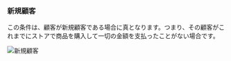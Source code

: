### 新規顧客

この条件は、顧客が新規顧客である場合に真となります。つまり、その顧客がこれまでにストアで商品を購入して一切の金額を支払ったことがない場合です。

<img
  src="/images/essentials/condition-sets/new-customer.webp"
  alt="新規顧客"
/>
